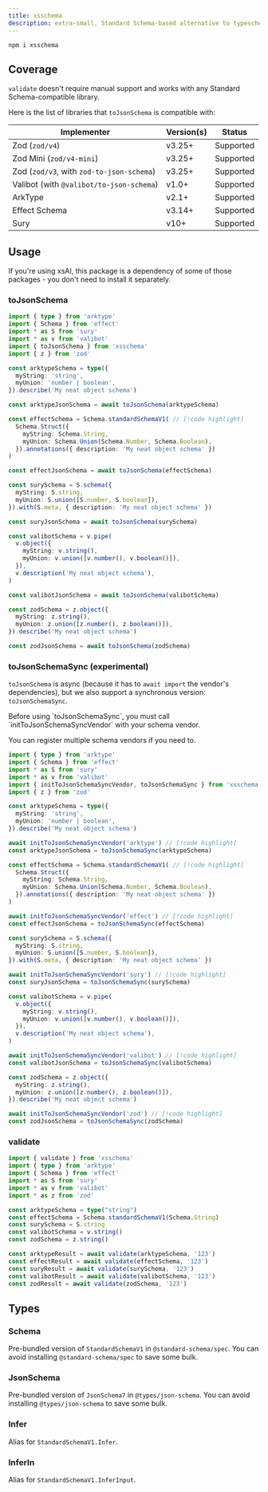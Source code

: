 ```yaml
---
title: xsschema
description: extra-small, Standard Schema-based alternative to typeschema.
---
```



<PkgSizeBadge pkg="xsschema" />

```package-install
npm i xsschema
```

## Coverage

`validate` doesn't require manual support and works with any Standard Schema-compatible library.

Here is the list of libraries that `toJsonSchema` is compatible with:

| Implementer | Version(s) | Status |
|---|---|---|
| Zod (`zod/v4`) | v3.25+ | Supported |
| Zod Mini (`zod/v4-mini`) | v3.25+ | Supported |
| Zod (`zod/v3`, with `zod-to-json-schema`) | v3.25+ | Supported |
| Valibot (with `@valibot/to-json-schema`) | v1.0+ | Supported |
| ArkType | v2.1+ | Supported |
| Effect Schema | v3.14+ | Supported |
| Sury | v10+ | Supported |

## Usage

<Callout>
  If you're using xsAI, this package is a dependency of some of those packages - you don't need to install it separately.
</Callout>

### toJsonSchema

```ts twoslash
import { type } from 'arktype'
import { Schema } from 'effect'
import * as S from 'sury'
import * as v from 'valibot'
import { toJsonSchema } from 'xsschema'
import { z } from 'zod'

const arktypeSchema = type({
  myString: 'string',
  myUnion: 'number | boolean',
}).describe('My neat object schema')

const arktypeJsonSchema = await toJsonSchema(arktypeSchema)

const effectSchema = Schema.standardSchemaV1( // [!code highlight]
  Schema.Struct({
    myString: Schema.String,
    myUnion: Schema.Union(Schema.Number, Schema.Boolean),
  }).annotations({ description: 'My neat object schema' })
)

const effectJsonSchema = await toJsonSchema(effectSchema)

const surySchema = S.schema({
  myString: S.string,
  myUnion: S.union([S.number, S.boolean]),
}).with(S.meta, { description: 'My neat object schema' })

const suryJsonSchema = await toJsonSchema(surySchema)

const valibotSchema = v.pipe(
  v.object({
    myString: v.string(),
    myUnion: v.union([v.number(), v.boolean()]),
  }),
  v.description('My neat object schema'),
)

const valibotJsonSchema = await toJsonSchema(valibotSchema)

const zodSchema = z.object({
  myString: z.string(),
  myUnion: z.union([z.number(), z.boolean()]),
}).describe('My neat object schema')

const zodJsonSchema = await toJsonSchema(zodSchema)
```

### toJsonSchemaSync (experimental)

`toJsonSchema` is async (because it has to `await import` the vendor's dependencies), but we also support a synchronous version: `toJsonSchemaSync`.

<Callout type="important">
  Before using `toJsonSchemaSync`, you must call `initToJsonSchemaSyncVendor` with your schema vendor.
</Callout>

You can register multiple schema vendors if you need to.

```ts twoslash
import { type } from 'arktype'
import { Schema } from 'effect'
import * as S from 'sury'
import * as v from 'valibot'
import { initToJsonSchemaSyncVendor, toJsonSchemaSync } from 'xsschema'
import { z } from 'zod'

const arktypeSchema = type({
  myString: 'string',
  myUnion: 'number | boolean',
}).describe('My neat object schema')

await initToJsonSchemaSyncVendor('arktype') // [!code highlight]
const arktypeJsonSchema = toJsonSchemaSync(arktypeSchema)

const effectSchema = Schema.standardSchemaV1( // [!code highlight]
  Schema.Struct({
    myString: Schema.String,
    myUnion: Schema.Union(Schema.Number, Schema.Boolean),
  }).annotations({ description: 'My neat object schema' })
)

await initToJsonSchemaSyncVendor('effect') // [!code highlight]
const effectJsonSchema = toJsonSchemaSync(effectSchema)

const surySchema = S.schema({
  myString: S.string,
  myUnion: S.union([S.number, S.boolean]),
}).with(S.meta, { description: 'My neat object schema' })

await initToJsonSchemaSyncVendor('sury') // [!code highlight]
const suryJsonSchema = toJsonSchemaSync(surySchema)

const valibotSchema = v.pipe(
  v.object({
    myString: v.string(),
    myUnion: v.union([v.number(), v.boolean()]),
  }),
  v.description('My neat object schema'),
)

await initToJsonSchemaSyncVendor('valibot') // [!code highlight]
const valibotJsonSchema = toJsonSchemaSync(valibotSchema)

const zodSchema = z.object({
  myString: z.string(),
  myUnion: z.union([z.number(), z.boolean()]),
}).describe('My neat object schema')

await initToJsonSchemaSyncVendor('zod') // [!code highlight]
const zodJsonSchema = toJsonSchemaSync(zodSchema)
```

### validate

```ts twoslash
import { validate } from 'xsschema'
import { type } from 'arktype'
import { Schema } from 'effect'
import * as S from 'sury'
import * as v from 'valibot'
import * as z from 'zod'

const arktypeSchema = type("string")
const effectSchema = Schema.standardSchemaV1(Schema.String)
const surySchema = S.string
const valibotSchema = v.string()
const zodSchema = z.string()

const arktypeResult = await validate(arktypeSchema, '123')
const effectResult = await validate(effectSchema, '123')
const suryResult = await validate(surySchema, '123')
const valibotResult = await validate(valibotSchema, '123')
const zodResult = await validate(zodSchema, '123')
```

## Types

### Schema

Pre-bundled version of `StandardSchemaV1` in `@standard-schema/spec`. You can avoid installing `@standard-schema/spec` to save some bulk.

### JsonSchema

Pre-bundled version of `JsonSchema7` in `@types/json-schema`. You can avoid installing `@types/json-schema` to save some bulk.

### Infer

Alias for `StandardSchemaV1.Infer`.

### InferIn

Alias for `StandardSchemaV1.InferInput`.
